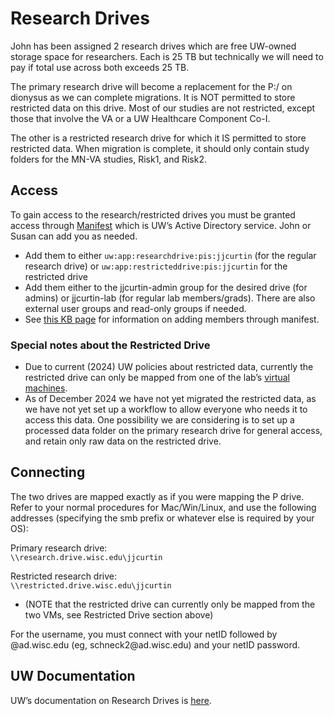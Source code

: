 # Research Drives

John has been assigned 2 research drives which are free UW-owned storage space for researchers. Each is 25 TB but technically we will need to pay if total use across both exceeds 25 TB.


The primary research drive will become a replacement for the P:/ on dionysus as we can complete migrations. It is NOT permitted to store restricted data on this drive. Most of our studies are not restricted, except those that involve the VA or a UW Healthcare Component Co-I.

The other is a restricted research drive for which it IS permitted to store restricted data. When migration is complete, it should only contain study folders for the MN-VA studies, Risk1, and Risk2.

## Access

To gain access to the research/restricted drives you must be granted access through [Manifest](https://manifest.services.wisc.edu) which is UW's Active Directory service. John or Susan can add you as needed. 

* Add them to either `uw:app:researchdrive:pis:jjcurtin` (for the regular research drive) or `uw:app:restricteddrive:pis:jjcurtin` for the restricted drive
* Add them either to the jjcurtin-admin group for the desired drive (for admins) or jjcurtin-lab (for regular lab members/grads). There are also external user groups and read-only groups if needed.
* See [this KB page](https://kb.wisc.edu/25882) for information on adding members through manifest.

### Special notes about the Restricted Drive

* Due to current (2024) UW policies about restricted data, currently the restricted drive can only be mapped from one of the lab's [virtual machines](virtual_machines.qmd).
* As of December 2024 we have not yet migrated the restricted data, as we have not yet set up a workflow to allow everyone who needs it to access this data. One possibility we are considering is to set up a processed data folder on the primary research drive for general access, and retain only raw data on the restricted drive.


## Connecting

The two drives are mapped exactly as if you were mapping the P drive. Refer to your normal procedures for Mac/Win/Linux, and use the following addresses (specifying the smb prefix or whatever else is required by your OS):

Primary research drive:  
`\\research.drive.wisc.edu\jjcurtin`

Restricted research drive:  
`\\restricted.drive.wisc.edu\jjcurtin`

* (NOTE that the restricted drive can currently only be mapped from the two VMs, see Restricted Drive section above)  

For the username, you must connect with your netID followed by @ad.wisc.edu (eg, schneck2@ad.wisc.edu) and your netID password.


## UW Documentation

UW's documentation on Research Drives is [here](https://kb.wisc.edu/95074).
